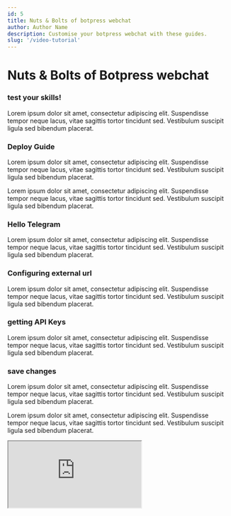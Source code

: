 ```yaml
---
id: 5
title: Nuts & Bolts of botpress webchat
author: Author Name
description: Customise your botpress webchat with these guides.
slug: '/video-tutorial'
---
```


<ThreeCols>
    <Sidebar
        classes="text-xs relative md:top-6 md:sticky h-max"
        sections={[
            {
                id: 'skills',
                label: 'test your skills',
                subsections: [
                    {
                        id: 'skills-2',
                        label: 'skills you need!'
                    }
                ]
            },
            {
                id: 'telegram-integration',
                label: 'Hello telegram!',
                subsections: [
                    {
                        id: 'external-url',
                        label: 'Configuring external url'
                    },
                    {
                        id: 'telegram-api',
                        label: 'getting API Keys'
                    },
                    {
                        id: 'save-changes',
                        label: 'saving changes'
                    }
                ]
            }
        ]}
    />
    <Main>
        <h1 className="font-bold text-3xl mb-6">Nuts & Bolts of Botpress webchat</h1>
        <Sections>
            <div id="skills">
                <h3 className="font-bold text-2xl mb-3">test your skills!</h3>
                <p className="mb-6">
                    Lorem ipsum dolor sit amet, consectetur adipiscing elit. Suspendisse tempor
                    neque lacus, vitae sagittis tortor tincidunt sed. Vestibulum suscipit ligula sed
                    bibendum placerat.
                </p>
                <div id="skills-2">
                    <h3 className="font-bold text-2xl mb-3">Deploy Guide</h3>
                    <p className="mb-6">
                        Lorem ipsum dolor sit amet, consectetur adipiscing elit. Suspendisse tempor
                        neque lacus, vitae sagittis tortor tincidunt sed. Vestibulum suscipit ligula
                        sed bibendum placerat.
                    </p>
                </div>
                <p className="mb-6">
                    Lorem ipsum dolor sit amet, consectetur adipiscing elit. Suspendisse tempor
                    neque lacus, vitae sagittis tortor tincidunt sed. Vestibulum suscipit ligula sed
                    bibendum placerat.
                </p>
            </div>
            <div id="telegram-integration">
                <h3 className="font-bold text-2xl mb-3">Hello Telegram</h3>
                <p className="mb-6">
                    Lorem ipsum dolor sit amet, consectetur adipiscing elit. Suspendisse tempor
                    neque lacus, vitae sagittis tortor tincidunt sed. Vestibulum suscipit ligula sed
                    bibendum placerat.
                </p>
                <div id="external-url">
                    <h3 className="font-bold text-2xl mb-3">Configuring external url</h3>
                    <p className="mb-6">
                        Lorem ipsum dolor sit amet, consectetur adipiscing elit. Suspendisse tempor
                        neque lacus, vitae sagittis tortor tincidunt sed. Vestibulum suscipit ligula
                        sed bibendum placerat.
                    </p>
                </div>
                <div id="telegram-api">
                    <h3 className="font-bold text-2xl mb-3">getting API Keys</h3>
                    <p className="mb-6">
                        Lorem ipsum dolor sit amet, consectetur adipiscing elit. Suspendisse tempor
                        neque lacus, vitae sagittis tortor tincidunt sed. Vestibulum suscipit ligula
                        sed bibendum placerat.
                    </p>
                </div>
                <div id="save-changes">
                    <h3 className="font-bold text-2xl mb-3">save changes</h3>
                    <p className="mb-6">
                        Lorem ipsum dolor sit amet, consectetur adipiscing elit. Suspendisse tempor
                        neque lacus, vitae sagittis tortor tincidunt sed. Vestibulum suscipit ligula
                        sed bibendum placerat.
                    </p>
                </div>
                <p className="mb-6">
                    Lorem ipsum dolor sit amet, consectetur adipiscing elit. Suspendisse tempor
                    neque lacus, vitae sagittis tortor tincidunt sed. Vestibulum suscipit ligula sed
                    bibendum placerat.
                </p>
            </div>
        </Sections>
    </Main>
    <RelatedContent classes="hidden lg:block">
        <Iframe src="https://www.youtube.com/embed/_lOcCH_rNIU" />
        <Iframe src="https://www.youtube.com/embed/2OqJoCnBoaE" />
    </RelatedContent>
</ThreeCols>
